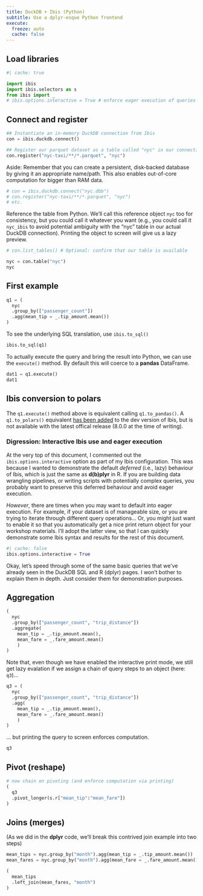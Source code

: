 ```yaml
---
title: DuckDB + Ibis (Python)
subtitle: Use a dplyr-esque Python frontend
execute:
  freeze: auto
  cache: false
---
```


## Load libraries

```python
#| cache: true

import ibis
import ibis.selectors as s
from ibis import _
# ibis.options.interactive = True # enforce eager execution of queries
```

## Connect and register

```python
## Instantiate an in-memory DuckDB connection from Ibis
con = ibis.duckdb.connect()

## Register our parquet dataset as a table called "nyc" in our connection
con.register("nyc-taxi/**/*.parquet", "nyc")
```

Aside: Remember that you can create a persistent, disk-backed database by giving it an
appropriate name/path. This also enables out-of-core computation for bigger than RAM data.

```py
# con = ibis.duckdb.connect("nyc.dbb")
# con.register("nyc-taxi/**/*.parquet", "nyc")
# etc.
```

Reference the table from Python. We'll call this reference object `nyc` too for consistency, but you could call it whatever you want (e.g., you could call it `nyc_ibis` to avoid potential ambiguity with the "nyc" table in our actual DuckDB connection).
Printing the object to screen will give us a lazy preview.

```python
# con.list_tables() # Optional: confirm that our table is available

nyc = con.table("nyc")
nyc
```

## First example

```python
q1 = (
  nyc
  .group_by(["passenger_count"])
  .agg(mean_tip = _.tip_amount.mean())
)
```

To see the underlying SQL translation, use `ibis.to_sql()`  
```python
ibis.to_sql(q1)
```

To actually execute the query and bring the result into Python, we can use the
`execute()` method. By default this will coerce to a **pandas** DataFrame.

```python
dat1 = q1.execute()
dat1
```

:::{.callout-note}
## Ibis conversion to polars

The `q1.execute()` method above is equivalent calling `q1.to_pandas()`. A
`q1.to_polars()` equivalent [has been
added](https://github.com/ibis-project/ibis/pull/8478) to the dev version of
Ibis, but is not available with the latest offical release (8.0.0 at the time of
writing).
:::

### Digression: Interactive Ibis use and eager execution

At the very top of this document, I commented out the `ibis.options.interactive`
option as part of my Ibis configuration. This was because I wanted to
demonstrate the default _deferred_ (i.e., lazy) behaviour of Ibis, which is just
the same as **d(b)plyr** in R. If you are building data wrangling pipelines, or
writing scripts with potentially complex queries, you probably want to
preserve this deferred behaviour and avoid eager execution.

_However_, there are times when you may want to default into eager execution. For example, if your dataset is of manageable size, or you are trying to iterate through different query operations... Or, you might just want to enable it so that you automatically get a nice print return object for your workshop materials. I'll adopt the latter view, so that I can quickly demonstrate some Ibis syntax and results for the rest of this document.

```python
#| cache: false
ibis.options.interactive = True
```

Okay, let's speed through some of the same basic queries that we've already seen
in the DuckDB SQL and R (dplyr) pages. I won't bother to explain them in depth.
Just consider them for demonstration purposes.

## Aggregation

```python
(
  nyc
  .group_by(["passenger_count", "trip_distance"])
  .aggregate(
    mean_tip = _.tip_amount.mean(),
    mean_fare = _.fare_amount.mean()
    )
)
```

Note that, even though we have enabled the interactive print mode, we still get
lazy evalation if we assign a chain of query steps to an object (here: `q3`)...

```python
q3 = (
  nyc
  .group_by(["passenger_count", "trip_distance"])
  .agg(
    mean_tip = _.tip_amount.mean(),
    mean_fare = _.fare_amount.mean()
    )
)
```

... but printing the query to screen enforces computation.

```python
q3
```

## Pivot (reshape)

```python

# now chain on pivoting (and enforce computation via printing)
(
  q3
  .pivot_longer(s.r["mean_tip":"mean_fare"])
)
```

## Joins (merges)

(As we did in the **dplyr** code, we'll break this contrived join example into
two steps)

```python
mean_tips = nyc.group_by("month").agg(mean_tip = _.tip_amount.mean())
mean_fares = nyc.group_by("month").agg(mean_fare = _.fare_amount.mean())
```

```python
(
  mean_tips
  .left_join(mean_fares, "month")
)
```
